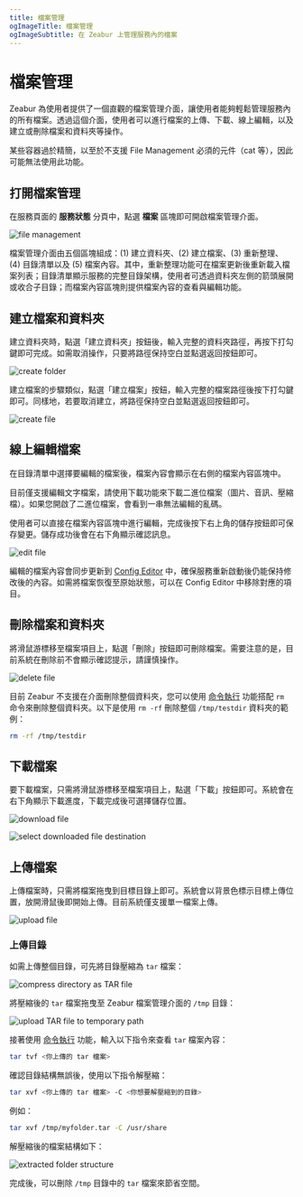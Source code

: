 ```yaml
---
title: 檔案管理
ogImageTitle: 檔案管理
ogImageSubtitle: 在 Zeabur 上管理服務內的檔案
---
```



# 檔案管理

Zeabur 為使用者提供了一個直觀的檔案管理介面，讓使用者能夠輕鬆管理服務內的所有檔案。透過這個介面，使用者可以進行檔案的上傳、下載、線上編輯，以及建立或刪除檔案和資料夾等操作。

<Callout type="warning">
  某些容器過於精簡，以至於不支援 File Management 必須的元件（cat 等），因此可能無法使用此功能。
</Callout>

## 打開檔案管理

在服務頁面的 **服務狀態** 分頁中，點選 **檔案** 區塊即可開啟檔案管理介面。

![file management](/deploy/file-management/file-management.png)

檔案管理介面由五個區塊組成：(1) 建立資料夾、(2) 建立檔案、(3) 重新整理、(4) 目錄清單以及 (5) 檔案內容。其中，重新整理功能可在檔案更新後重新載入檔案列表；目錄清單顯示服務的完整目錄架構，使用者可透過資料夾左側的箭頭展開或收合子目錄；而檔案內容區塊則提供檔案內容的查看與編輯功能。

## 建立檔案和資料夾

建立資料夾時，點選「建立資料夾」按鈕後，輸入完整的資料夾路徑，再按下打勾鍵即可完成。如需取消操作，只要將路徑保持空白並點選返回按鈕即可。

![create folder](/deploy/file-management/create-folder.png)

建立檔案的步驟類似，點選「建立檔案」按鈕，輸入完整的檔案路徑後按下打勾鍵即可。同樣地，若要取消建立，將路徑保持空白並點選返回按鈕即可。

![create file](/deploy/file-management/create-file.png)

## 線上編輯檔案

在目錄清單中選擇要編輯的檔案後，檔案內容會顯示在右側的檔案內容區塊中。

<Callout type="info">
  目前僅支援編輯文字檔案，請使用下載功能來下載二進位檔案（圖片、音訊、壓縮檔）。如果您開啟了二進位檔案，會看到一串無法編輯的亂碼。
</Callout>

使用者可以直接在檔案內容區塊中進行編輯，完成後按下右上角的儲存按鈕即可保存變更。儲存成功後會在右下角顯示確認訊息。

![edit file](/deploy/file-management/edit-file.png)

編輯的檔案內容會同步更新到 [Config Editor](/deploy/config-edit) 中，確保服務重新啟動後仍能保持修改後的內容。如需將檔案恢復至原始狀態，可以在 Config Editor 中移除對應的項目。

## 刪除檔案和資料夾

將滑鼠游標移至檔案項目上，點選「刪除」按鈕即可刪除檔案。需要注意的是，目前系統在刪除前不會顯示確認提示，請謹慎操作。

![delete file](/deploy/file-management/delete-file.png)

目前 Zeabur 不支援在介面刪除整個資料夾，您可以使用 [命令執行](/deploy/command-execution) 功能搭配 `rm` 命令來刪除整個資料夾。以下是使用 `rm -rf` 刪除整個 `/tmp/testdir` 資料夾的範例：

```bash
rm -rf /tmp/testdir
```

## 下載檔案

要下載檔案，只需將滑鼠游標移至檔案項目上，點選「下載」按鈕即可。系統會在右下角顯示下載進度，下載完成後可選擇儲存位置。

![download file](/deploy/file-management/download-file.png)

![select downloaded file destination](/deploy/file-management/download-select-destination.png)

## 上傳檔案

上傳檔案時，只需將檔案拖曳到目標目錄上即可。系統會以背景色標示目標上傳位置，放開滑鼠後即開始上傳。目前系統僅支援單一檔案上傳。

![upload file](/deploy/file-management/upload.png)

### 上傳目錄

如需上傳整個目錄，可先將目錄壓縮為 `tar` 檔案：

![compress directory as TAR file](/deploy/file-management/compress-as-tar.png)

將壓縮後的 `tar` 檔案拖曳至 Zeabur 檔案管理介面的 `/tmp` 目錄：

![upload TAR file to temporary path](/deploy/file-management/upload-tar-file.png)

接著使用 [命令執行](/deploy/command-execution) 功能，輸入以下指令來查看 `tar` 檔案內容：

```bash
tar tvf <你上傳的 tar 檔案>
```

確認目錄結構無誤後，使用以下指令解壓縮：

```bash
tar xvf <你上傳的 tar 檔案> -C <你想要解壓縮到的目錄>
```

例如：

```bash
tar xvf /tmp/myfolder.tar -C /usr/share
```

解壓縮後的檔案結構如下：

![extracted folder structure](/deploy/file-management/extracted-folder-structure.png)

完成後，可以刪除 `/tmp` 目錄中的 `tar` 檔案來節省空間。
